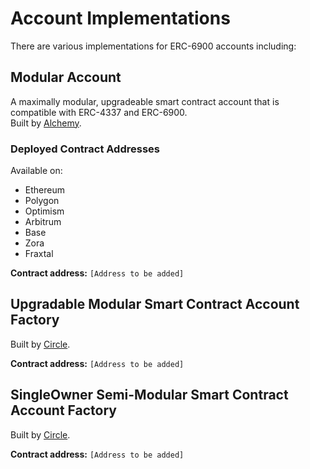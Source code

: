 # Account Implementations

There are various implementations for ERC-6900 accounts including:

## Modular Account

A maximally modular, upgradeable smart contract account that is compatible with ERC-4337 and ERC-6900.  
Built by [Alchemy](https://www.alchemy.com/).

### Deployed Contract Addresses

Available on:

- Ethereum
- Polygon
- Optimism
- Arbitrum
- Base
- Zora
- Fraxtal

**Contract address:** `[Address to be added]`

## Upgradable Modular Smart Contract Account Factory

Built by [Circle](https://www.circle.com/).

**Contract address:** `[Address to be added]`

## SingleOwner Semi-Modular Smart Contract Account Factory

Built by [Circle](https://www.circle.com/).

**Contract address:** `[Address to be added]`
